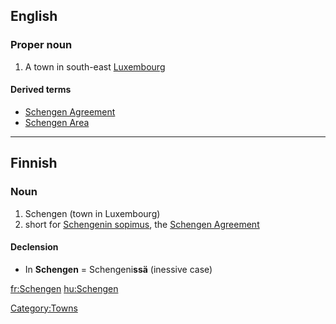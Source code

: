 ==English==
{{wikipedia}}

===Proper noun===
{{en-proper noun}}

# A town in south-east [[Luxembourg]]

====Derived terms====
* [[Schengen Agreement]]
* [[Schengen Area]]

[[Category:Towns]]


----

==Finnish==

===Noun===
{{infl|fi|noun}}

# Schengen (town in Luxembourg)
# short for [[w:fi:Schengenin sopimus|Schengenin sopimus]], the [[w:Schengen Agreement|Schengen Agreement]]

====Declension====
* In '''Schengen''' = Schengeni'''ssä''' (inessive case)
{{fi-decl-risti|Schengen|||ä|nopl=1}}

[[fr:Schengen]]
[[hu:Schengen]]
